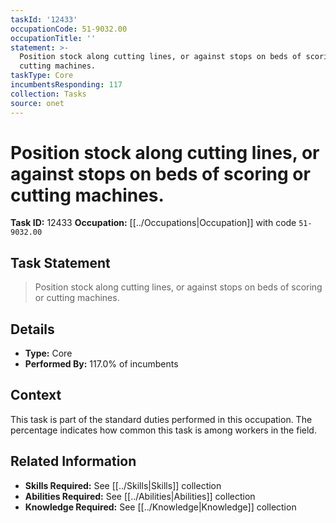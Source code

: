 ```yaml
---
taskId: '12433'
occupationCode: 51-9032.00
occupationTitle: ''
statement: >-
  Position stock along cutting lines, or against stops on beds of scoring or
  cutting machines.
taskType: Core
incumbentsResponding: 117
collection: Tasks
source: onet
---
```

# Position stock along cutting lines, or against stops on beds of scoring or cutting machines.

**Task ID:** 12433
**Occupation:** [[../Occupations|Occupation]] with code `51-9032.00`

## Task Statement

> Position stock along cutting lines, or against stops on beds of scoring or cutting machines.

## Details

- **Type:** Core
- **Performed By:** 117.0% of incumbents

## Context

This task is part of the standard duties performed in this occupation. The percentage indicates how common this task is among workers in the field.

## Related Information

- **Skills Required:** See [[../Skills|Skills]] collection
- **Abilities Required:** See [[../Abilities|Abilities]] collection
- **Knowledge Required:** See [[../Knowledge|Knowledge]] collection
